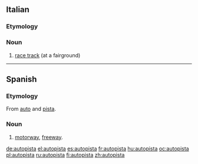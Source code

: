 ==Italian==

===Etymology===
{{prefix|auto|pista|lang=it}}

===Noun===
{{it-noun|autopist|f|a|e}}

# [[race track]] (at a fairground)

----
==Spanish==

===Etymology===
From [[auto]] and [[pista]].

===Noun===
{{es-noun-f}}

# [[motorway]], [[freeway]].

[[de:autopista]]
[[el:autopista]]
[[es:autopista]]
[[fr:autopista]]
[[hu:autopista]]
[[oc:autopista]]
[[pl:autopista]]
[[ru:autopista]]
[[fi:autopista]]
[[zh:autopista]]
